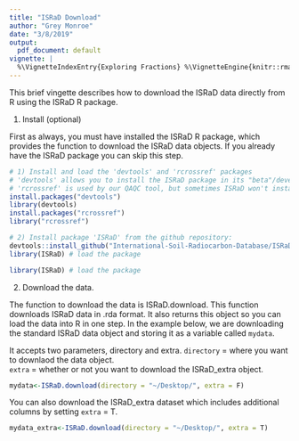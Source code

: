 ```yaml
---
title: "ISRaD Download"
author: "Grey Monroe"
date: "3/8/2019"
output:
  pdf_document: default
vignette: |
  %\VignetteIndexEntry{Exploring Fractions} %\VignetteEngine{knitr::rmarkdown} %\VignetteEncoding{UTF-8}
---
```


This brief vingette describes how to download the ISRaD data directly from R using the ISRaD R package.

1. Install (optional)

First as always, you must have installed the ISRaD R package, which provides the function to download the ISRaD data objects. If you already have the ISRaD package you can skip this step.

```r
# 1) Install and load the 'devtools' and 'rcrossref' packages
# 'devtools' allows you to install the ISRaD package in its "beta"/development form
# 'rcrossref' is used by our QAQC tool, but sometimes ISRaD won't install without it
install.packages("devtools")
library(devtools) 
install.packages("rcrossref")
library("rcrossref")

# 2) Install package 'ISRaD' from the github repository:
devtools::install_github("International-Soil-Radiocarbon-Database/ISRaD", ref="master")
library(ISRaD) # load the package

```


```r
library(ISRaD) # load the package
```

2. Download the data.

The function to download the data is ISRaD.download. This function downloads ISRaD data in .rda format. It also returns this object so you can load the data into R in one step. In the example below, we are downloading the standard ISRaD data object and storing it as a variable called `mydata`.

It accepts two parameters, directory and extra.
`directory` = where you want to downlaod the data object.  
`extra` = whether or not you want to download the ISRaD_extra object.  

```r
mydata<-ISRaD.download(directory = "~/Desktop/", extra = F)
```

You can also download the ISRaD_extra dataset which includes additional columns by setting `extra` = T.

```r
mydata_extra<-ISRaD.download(directory = "~/Desktop/", extra = T)
```

